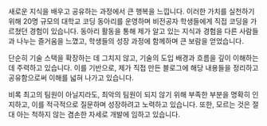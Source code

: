 <br />

새로운 지식을 배우고 공유하는 과정에서 큰 행복을 느낍니다. 이러한 가치를 실천하기 위해 20명 규모의 대학교 코딩 동아리를 운영하며 비전공자 학생들에게 직접 코딩을 가르쳤던 경험이 있습니다. 동아리 활동을 통해 제가 알고 있는 지식과 경험을 다른 사람들과 나누는 즐거움을 느꼈고, 학생들의 성장 과정에 함께하며 큰 보람을 얻었습니다.

단순히 기술 스택을 확장하는 데 그치지 않고, 기술의 도입 배경과 흐름을 깊이 이해하는 데 주력하고 있습니다. 이를 기반으로, 제가 직접 만든 블로그에 해당 내용들을 정리하고 공유함으로써 이해를 넓혀 나가고 있습니다.

비록 최고의 팀원이 아닐지라도, 최악의 팀원이 되지 않기 위해 부족한 부분을 명확히 인지하고, 이를 적극적으로 질문하며 성장하려고 노력하고 있습니다. 또한, 모르는 것은 절대 아는 척하지 않는 겸손한 자세로 개발에 임하고 있습니다.
